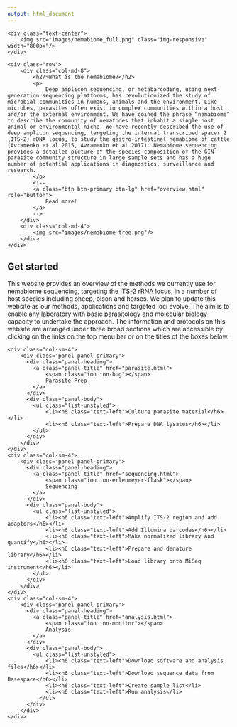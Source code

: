 ```yaml
---
output: html_document
---
```


<!--html_preserve-->

<style type = "text/css">
.main-container {
  max-width: none;
	padding: 0px;
}
body {
	margin-top: -10px;
}
</style>

<div class="jumbotron parallax">
	<div class="text-center">
		<img src="images/nemabiome_full.png" class="img-responsive" width="800px"/>
	</div>
</div>


<div class="container">
	<div class="row">
		<div class="col-md-8">
			<h2/>What is the nemabiome?</h2>
			<p>
				Deep amplicon sequencing, or metabarcoding, using next-generation sequencing platforms, has revolutionized the study of microbial communities in humans, animals and the environment. Like microbes, parasites often exist in complex communities within a host and/or the external environment. We have coined the phrase “nemabiome” to describe the community of nematodes that inhabit a single host animal or environmental niche. We have recently described the use of deep amplicon sequencing, targeting the internal transcribed spacer 2 (ITS-2) rDNA locus, to study the gastro-intestinal nemabiome of cattle (Avramenko et al 2015, Avramenko et al 2017). Nemabiome sequencing provides a detailed picture of the species composition of the GIN parasite community structure in large sample sets and has a huge number of potential applications in diagnostics, surveillance and research.   
			</p>
			<!--
			<a class="btn btn-primary btn-lg" href="overview.html" role="button">
				Read more!
			</a>
			-->
		</div>
		<div class="col-md-4">
			<img src="images/nemabiome-tree.png"/>
		</div>
	</div>

<h2>Get started</h2>

<p>This website provides an overview of the methods we currently use for nemabiome sequencing, targeting the ITS-2 rRNA locus, in a number of host species including sheep, bison and horses. We plan to update this website as our methods, applications and targeted loci evolve. The aim is to enable any laboratory with basic parasitology and molecular biology capacity to undertake the approach. The information and protocols on this website are arranged under three broad sections which are accessible by clicking on the links on the top menu bar or on the titles of the boxes below.</p>

<div class="row">
	<div class="col-sm-4">
		<div class="panel panel-primary">
		  <div class="panel-heading">
		    <a class="panel-title" href="parasite.html">
    			<span class="ion ion-bug"></span>
		    	Parasite Prep
		    </a>
		  </div>
		  <div class="panel-body">
		  	<ul class="list-unstyled">
		  		<li><h6 class="text-left">Culture parasite material</h6></li>
		  		<li><h6 class="text-left">Prepare DNA lysates</h6></li>
		  	</ul>
		  </div>
		</div>
	</div>
	<div class="col-sm-4">
		<div class="panel panel-primary">
		  <div class="panel-heading">
		    <a class="panel-title" href="sequencing.html">
    			<span class="ion ion-erlenmeyer-flask"></span>
		    	Sequencing
		    </a>
		  </div>
		  <div class="panel-body">
		  	<ul class="list-unstyled">
		  		<li><h6 class="text-left">Amplify ITS-2 region and add adaptors</h6></li>
		  		<li><h6 class="text-left">Add Illumina barcodes</h6></li>
		  		<li><h6 class="text-left">Make normalized library and quantify</h6></li>
		  		<li><h6 class="text-left">Prepare and denature library</h6></li>
		  		<li><h6 class="text-left">Load library onto MiSeq instrument</h6></li>
		  	</ul>
		  </div>
		</div>
	</div>
	<div class="col-sm-4">
		<div class="panel panel-primary">
		  <div class="panel-heading">
		    <a class="panel-title" href="analysis.html">
		    	<span class="ion ion-monitor"></span>
		    	Analysis
		    </a>
		  </div>
		  <div class="panel-body">
		  	<ul class="list-unstyled">
			  	<li><h6 class="text-left">Download software and analysis files</h6></li>
			  	<li><h6 class="text-left">Download sequence data from Basespace</h6></li>
			  	<li><h6 class="text-left">Create sample list</li>
			  	<li><h6 class="text-left">Run analysis</li>
			  </ul>
		  </div>
		</div>
	</div>

</div>
</div>
<!--/html_preserve-->